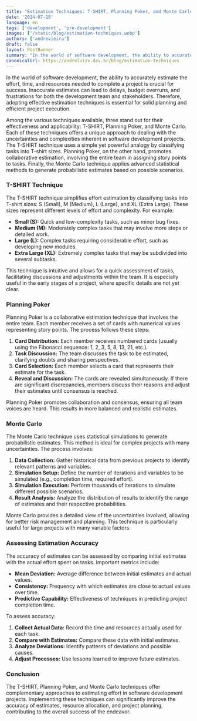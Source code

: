 ```yaml
---
title: "Estimation Techniques: T-SHIRT, Planning Poker, and Monte Carlo"
date: '2024-07-18'
language: en
tags: ['development', 'pre-development']
images: ['/static/blog/estimation-techniques.webp']
authors: ['andrevieira']
draft: false
layout: PostBanner
summary: "In the world of software development, the ability to accurately estimate the effort, time, and resources needed to complete a project is crucial for success."
canonicalUrl: https://andreluizv.dev.br/blog/estimation-techniques
---
```


In the world of software development, the ability to accurately estimate the effort, time, and resources needed to complete a project is crucial for success. Inaccurate estimates can lead to delays, budget overruns, and frustrations for both the development team and stakeholders. Therefore, adopting effective estimation techniques is essential for solid planning and efficient project execution.

Among the various techniques available, three stand out for their effectiveness and applicability: T-SHIRT, Planning Poker, and Monte Carlo. Each of these techniques offers a unique approach to dealing with the uncertainties and complexities inherent in software development projects. The T-SHIRT technique uses a simple yet powerful analogy by classifying tasks into T-shirt sizes. Planning Poker, on the other hand, promotes collaborative estimation, involving the entire team in assigning story points to tasks. Finally, the Monte Carlo technique applies advanced statistical methods to generate probabilistic estimates based on possible scenarios.

### T-SHIRT Technique

The T-SHIRT technique simplifies effort estimation by classifying tasks into T-shirt sizes: S (Small), M (Medium), L (Large), and XL (Extra Large). These sizes represent different levels of effort and complexity. For example:

- **Small (S):** Quick and low-complexity tasks, such as minor bug fixes.
- **Medium (M):** Moderately complex tasks that may involve more steps or detailed work.
- **Large (L):** Complex tasks requiring considerable effort, such as developing new modules.
- **Extra Large (XL):** Extremely complex tasks that may be subdivided into several subtasks.

This technique is intuitive and allows for a quick assessment of tasks, facilitating discussions and adjustments within the team. It is especially useful in the early stages of a project, where specific details are not yet clear.

### Planning Poker

Planning Poker is a collaborative estimation technique that involves the entire team. Each member receives a set of cards with numerical values representing story points. The process follows these steps:

1. **Card Distribution:** Each member receives numbered cards (usually using the Fibonacci sequence: 1, 2, 3, 5, 8, 13, 21, etc.).
2. **Task Discussion:** The team discusses the task to be estimated, clarifying doubts and sharing perspectives.
3. **Card Selection:** Each member selects a card that represents their estimate for the task.
4. **Reveal and Discussion:** The cards are revealed simultaneously. If there are significant discrepancies, members discuss their reasons and adjust their estimates until consensus is reached.

Planning Poker promotes collaboration and consensus, ensuring all team voices are heard. This results in more balanced and realistic estimates.

### Monte Carlo

The Monte Carlo technique uses statistical simulations to generate probabilistic estimates. This method is ideal for complex projects with many uncertainties. The process involves:

1. **Data Collection:** Gather historical data from previous projects to identify relevant patterns and variables.
2. **Simulation Setup:** Define the number of iterations and variables to be simulated (e.g., completion time, required effort).
3. **Simulation Execution:** Perform thousands of iterations to simulate different possible scenarios.
4. **Result Analysis:** Analyze the distribution of results to identify the range of estimates and their respective probabilities.

Monte Carlo provides a detailed view of the uncertainties involved, allowing for better risk management and planning. This technique is particularly useful for large projects with many variable factors.

### Assessing Estimation Accuracy

The accuracy of estimates can be assessed by comparing initial estimates with the actual effort spent on tasks. Important metrics include:

- **Mean Deviation:** Average difference between initial estimates and actual values.
- **Consistency:** Frequency with which estimates are close to actual values over time.
- **Predictive Capability:** Effectiveness of techniques in predicting project completion time.

To assess accuracy:

1. **Collect Actual Data:** Record the time and resources actually used for each task.
2. **Compare with Estimates:** Compare these data with initial estimates.
3. **Analyze Deviations:** Identify patterns of deviations and possible causes.
4. **Adjust Processes:** Use lessons learned to improve future estimates.

### Conclusion

The T-SHIRT, Planning Poker, and Monte Carlo techniques offer complementary approaches to estimating effort in software development projects. Implementing these techniques can significantly improve the accuracy of estimates, resource allocation, and project planning, contributing to the overall success of the endeavor.
